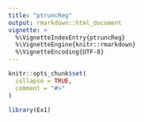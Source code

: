 ```yaml
---
title: "ptruncReg"
output: rmarkdown::html_document
vignette: >
  %\VignetteIndexEntry{ptruncReg}
  %\VignetteEngine{knitr::rmarkdown}
  %\VignetteEncoding{UTF-8}
---
```


```r
knitr::opts_chunk$set(
  collapse = TRUE,
  comment = "#>"
)
```

```r
library(Ex1)

 
```
